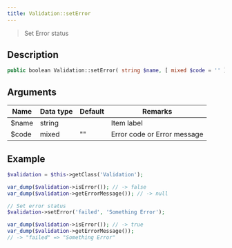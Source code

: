 ```yaml
---
title: Validation::setError
---
```


> Set Error status


## Description

```php
public boolean Validation::setError( string $name, [ mixed $code = '' ] )
```


## Arguments

| Name   | Data type | Default | Remarks                     |
| ------ | --------- | ------- | --------------------------- |
| $name  | string    |         | Item label                  |
| $code  | mixed     | ""      | Error code or Error message |


## Example

```php title="Controller"
$validation = $this->getClass('Validation');

var_dump($validation->isError()); // -> false
var_dump($validation->getErrorMessage()); // -> null

// Set error status
$validation->setError('failed', 'Something Error');

var_dump($validation->isError()); // -> true
var_dump($validation->getErrorMessage());
// -> "failed" => "Something Error"
```